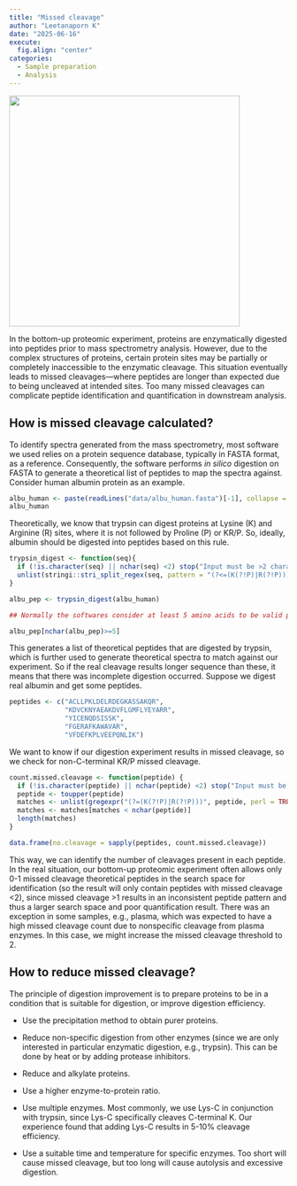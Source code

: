 ```yaml
---
title: "Missed cleavage"
author: "Leetanaporn K"
date: "2025-06-16"
execute:
  fig.align: "center"
categories: 
  - Sample preparation
  - Analysis
---
```


![](images/clipboard-1728693589.png){width="417"}

In the bottom-up proteomic experiment, proteins are enzymatically digested into peptides prior to mass spectrometry analysis. However, due to the complex structures of proteins, certain protein sites may be partially or completely inaccessible to the enzymatic cleavage. This situation eventually leads to missed cleavages—where peptides are longer than expected due to being uncleaved at intended sites. Too many missed cleavages can complicate peptide identification and quantification in downstream analysis.

## How is missed cleavage calculated?

To identify spectra generated from the mass spectrometry, most software we used relies on a protein sequence database, typically in FASTA format, as a reference. Consequently, the software performs *in silico* digestion on FASTA to generate a theoretical list of peptides to map the spectra against. Consider human albumin protein as an example.

```r
albu_human <- paste(readLines("data/albu_human.fasta")[-1], collapse = "")
albu_human
```

Theoretically, we know that trypsin can digest proteins at Lysine (K) and Arginine (R) sites, where it is not followed by Proline (P) or KR/P. So, ideally, albumin should be digested into peptides based on this rule.

```r
trypsin_digest <- function(seq){
  if (!is.character(seq) || nchar(seq) <2) stop("Input must be >2 characters string")
  unlist(stringi::stri_split_regex(seq, pattern = "(?<=(K(?!P)|R(?!P)))"))
}

albu_pep <- trypsin_digest(albu_human)

## Normally the softwares consider at least 5 amino acids to be valid peptides

albu_pep[nchar(albu_pep)>=5]
```

This generates a list of theoretical peptides that are digested by trypsin, which is further used to generate theoretical spectra to match against our experiment. So if the real cleavage results longer sequence than these, it means that there was incomplete digestion occurred. Suppose we digest real albumin and get some peptides.

```r
peptides <- c("ACLLPKLDELRDEGKASSAKQR",
              "KDVCKNYAEAKDVFLGMFLYEYARR",
              "YICENQDSISSK",
              "FGERAFKAWAVAR",
              "VFDEFKPLVEEPQNLIK")
```

We want to know if our digestion experiment results in missed cleavage, so we check for non-C-terminal KR/P missed cleavage.

```r
count.missed.cleavage <- function(peptide) {
  if (!is.character(peptide) || nchar(peptide) <2) stop("Input must be >2 characters string")
  peptide <- toupper(peptide)
  matches <- unlist(gregexpr("(?=(K(?!P)|R(?!P)))", peptide, perl = TRUE))
  matches <- matches[matches < nchar(peptide)]
  length(matches)
}

data.frame(no.cleavage = sapply(peptides, count.missed.cleavage))
```

This way, we can identify the number of cleavages present in each peptide. In the real situation, our bottom-up proteomic experiment often allows only 0-1 missed cleavage theoretical peptides in the search space for identification (so the result will only contain peptides with missed cleavage \<2), since missed cleavage \>1 results in an inconsistent peptide pattern and thus a larger search space and poor quantification result. There was an exception in some samples, e.g., plasma, which was expected to have a high missed cleavage count due to nonspecific cleavage from plasma enzymes. In this case, we might increase the missed cleavage threshold to 2.

## How to reduce missed cleavage?

The principle of digestion improvement is to prepare proteins to be in a condition that is suitable for digestion, or improve digestion efficiency.

-   Use the precipitation method to obtain purer proteins.

-   Reduce non-specific digestion from other enzymes (since we are only interested in particular enzymatic digestion, e.g., trypsin). This can be done by heat or by adding protease inhibitors.

-   Reduce and alkylate proteins.

-   Use a higher enzyme-to-protein ratio.

-   Use multiple enzymes. Most commonly, we use Lys-C in conjunction with trypsin, since Lys-C specifically cleaves C-terminal K. Our experience found that adding Lys-C results in 5-10% cleavage efficiency.

-   Use a suitable time and temperature for specific enzymes. Too short will cause missed cleavage, but too long will cause autolysis and excessive digestion.
